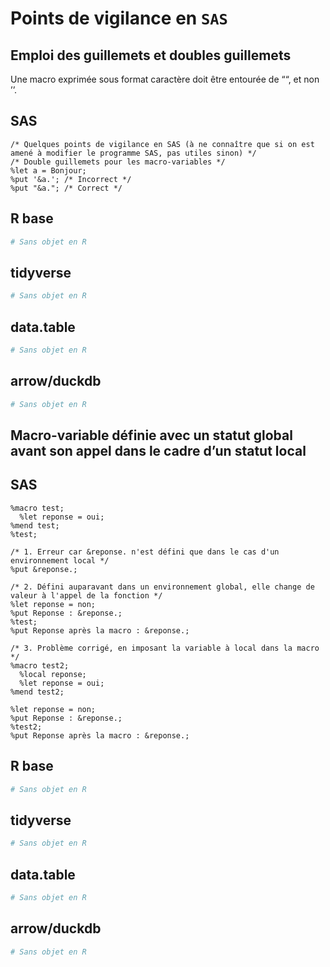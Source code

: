 # Points de vigilance en `SAS`

## Emploi des guillemets et doubles guillemets

Une macro exprimée sous format caractère doit être entourée de "", et non ''.

::: {.panel-tabset group="language"}

## SAS {.unnumbered .unlisted}
``` sas
/* Quelques points de vigilance en SAS (à ne connaître que si on est amené à modifier le programme SAS, pas utiles sinon) */
/* Double guillemets pour les macro-variables */
%let a = Bonjour;
%put '&a.'; /* Incorrect */
%put "&a."; /* Correct */
```

## R base {.unnumbered .unlisted}
```r
# Sans objet en R
```

## tidyverse {.unnumbered .unlisted}
```r
# Sans objet en R
```

## data.table {.unnumbered .unlisted}
```r
# Sans objet en R
```

## arrow/duckdb {.unnumbered .unlisted}
```r
# Sans objet en R
```

:::

## Macro-variable définie avec un statut global avant son appel dans le cadre d'un statut local

::: {.panel-tabset group="language"}

## SAS {.unnumbered .unlisted}
``` sas
%macro test;
  %let reponse = oui;
%mend test;
%test;

/* 1. Erreur car &reponse. n'est défini que dans le cas d'un environnement local */ 
%put &reponse.;

/* 2. Défini auparavant dans un environnement global, elle change de valeur à l'appel de la fonction */
%let reponse = non;
%put Reponse : &reponse.;
%test;
%put Reponse après la macro : &reponse.;

/* 3. Problème corrigé, en imposant la variable à local dans la macro */
%macro test2;
  %local reponse;
  %let reponse = oui;
%mend test2;

%let reponse = non;
%put Reponse : &reponse.;
%test2;
%put Reponse après la macro : &reponse.;
```

## R base {.unnumbered .unlisted}
```r
# Sans objet en R
```

## tidyverse {.unnumbered .unlisted}
```r
# Sans objet en R
```

## data.table {.unnumbered .unlisted}
```r
# Sans objet en R
```

## arrow/duckdb {.unnumbered .unlisted}
```r
# Sans objet en R
```

:::